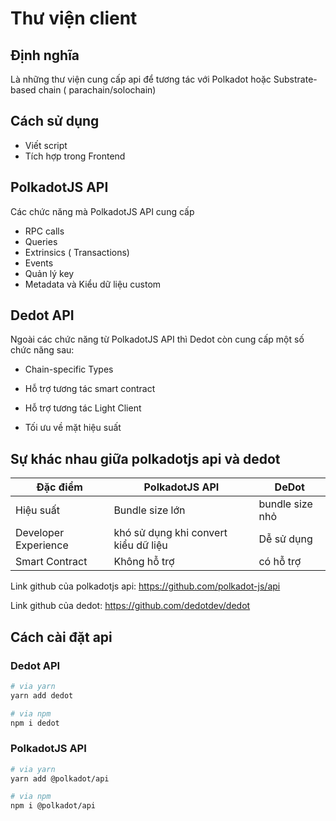 # Thư viện client 

## Định nghĩa 
Là những thư viện cung cấp api để tương tác với Polkadot hoặc Substrate-based chain ( parachain/solochain) 

## Cách sử dụng 
+ Viết script
+ Tích hợp trong Frontend 


## PolkadotJS API

Các chức năng mà PolkadotJS API cung cấp
+ RPC calls 
+ Queries
+ Extrinsics ( Transactions)
+ Events
+ Quản lý key
+ Metadata và Kiểu dữ liệu custom 


## Dedot API

Ngoài các chức năng từ PolkadotJS API thì Dedot còn cung cấp một số chức năng sau:

+ Chain-specific Types 

+ Hỗ trợ tương tác smart contract

+ Hỗ trợ tương tác Light Client 

+ Tối ưu về mặt hiệu suất 




## Sự khác nhau giữa polkadotjs api và dedot 


| Đặc điểm | PolkadotJS API | DeDot 
| --- | --- | ---|
| Hiệu suất | Bundle size lớn  | bundle size nhỏ |
| Developer Experience | khó sử dụng khi convert kiểu dữ liệu| Dễ sử dụng |
| Smart Contract | Không hỗ trợ   | có hỗ trợ |


Link github của polkadotjs api: https://github.com/polkadot-js/api

Link github của dedot: https://github.com/dedotdev/dedot



## Cách cài đặt api 

### Dedot API

```bash
# via yarn
yarn add dedot

# via npm
npm i dedot
```

### PolkadotJS API 
```bash
# via yarn
yarn add @polkadot/api

# via npm
npm i @polkadot/api

```



